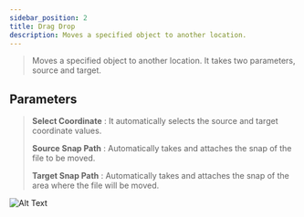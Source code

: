 ---
sidebar_position: 2
title: Drag Drop
description: Moves a specified object to another location.
---

> Moves a specified object to another location. It takes two parameters, source and target.

## Parameters

> **Select Coordinate** : It automatically selects the source and target coordinate values.
>
> **Source Snap Path** : Automatically takes and attaches the snap of the file to be moved.
>
> **Target Snap Path** : Automatically takes and attaches the snap of the area where the file will be moved.
>
![Alt Text](.././img/dragDrop.gif)